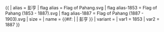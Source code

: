 {{ {{{1<noinclude>|country showdata</noinclude>}}}
| alias = 彭亨
| flag alias = Flag of Pahang.svg
| flag alias-1853 = Flag of Pahang (1853 - 1887).svg
| flag alias-1887 = Flag of Pahang (1887 - 1903).svg
| size = {{{size|}}}
| name = {{#if: {{{name|}}} | {{{name|}}} | 彭亨 }}
| variant = {{{variant|}}}
<noinclude>
| var1 = 1853
| var2 = 1887
</noinclude>
}}